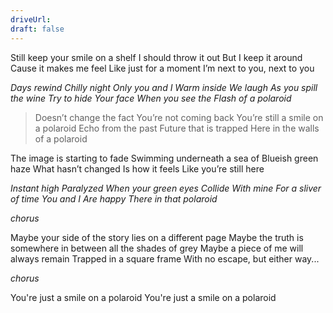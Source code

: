 ```yaml
---
driveUrl:
draft: false
---
```


Still keep your smile on a shelf
I should throw it out
But I keep it around 
Cause it makes me feel
Like just for a moment 
I’m next to you, next to you

_Days rewind 
Chilly night 
Only you and I
Warm inside
We laugh 
As you spill the wine
Try to hide 
Your face 
When you see the
Flash of a polaroid_

> Doesn’t change the fact
  You’re not coming back
  You’re still a smile on a polaroid
  Echo from the past
  Future that is trapped
  Here in the walls of a polaroid

The image is starting to fade
Swimming underneath a sea of 
Blueish green haze 
What hasn’t changed 
Is how it feels
Like you’re still here

_Instant high
Paralyzed
When your green eyes
Collide 
With mine
For a sliver of time
You and I 
Are happy
There in that polaroid_

_chorus_

Maybe your side of the story lies on a different page
Maybe the truth is somewhere in between all the shades of grey
Maybe a piece of me will always remain
Trapped in a square frame
With no escape, but either way...

_chorus_

You're just a smile on a polaroid
You're just a smile on a polaroid
